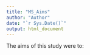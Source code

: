 ```yaml
---
title: "MS_Aims"
author: "Author"
date: "`r Sys.Date()`"
output: html_document
---
```


The aims of this study were to: 
